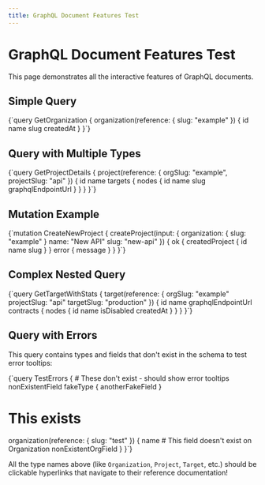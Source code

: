 ```yaml
---
title: GraphQL Document Features Test
---
```



# GraphQL Document Features Test

This page demonstrates all the interactive features of GraphQL documents.

## Simple Query

<GraphQLDocumentWithSchema>
{`query GetOrganization {
  organization(reference: { slug: "example" }) {
    id
    name
    slug
    createdAt
  }
}`}
</GraphQLDocumentWithSchema>

## Query with Multiple Types

<GraphQLDocumentWithSchema>
{`query GetProjectDetails {
  project(reference: { orgSlug: "example", projectSlug: "api" }) {
    id
    name
    targets {
      nodes {
        id
        name
        slug
        graphqlEndpointUrl
      }
    }
  }
}`}
</GraphQLDocumentWithSchema>

## Mutation Example

<GraphQLDocumentWithSchema>
{`mutation CreateNewProject {
  createProject(input: {
    organization: { slug: "example" }
    name: "New API"
    slug: "new-api"
  }) {
    ok {
      createdProject {
        id
        name
        slug
      }
    }
    error {
      message
    }
  }
}`}
</GraphQLDocumentWithSchema>

## Complex Nested Query

<GraphQLDocumentWithSchema>
{`query GetTargetWithStats {
  target(reference: { 
    orgSlug: "example"
    projectSlug: "api" 
    targetSlug: "production"
  }) {
    id
    name
    graphqlEndpointUrl
    contracts {
      nodes {
        id
        name
        isDisabled
        createdAt
      }
    }
  }
}`}
</GraphQLDocumentWithSchema>

## Query with Errors

This query contains types and fields that don't exist in the schema to test error tooltips:

<GraphQLDocumentWithSchema>
{`query TestErrors {
  # These don't exist - should show error tooltips
  nonExistentField
  fakeType {
    anotherFakeField
  }
  
  # This exists
  organization(reference: { slug: "test" }) {
    name
    # This field doesn't exist on Organization
    nonExistentOrgField
  }
}`}
</GraphQLDocumentWithSchema>

All the type names above (like `Organization`, `Project`, `Target`, etc.) should be clickable hyperlinks that navigate to their reference documentation!